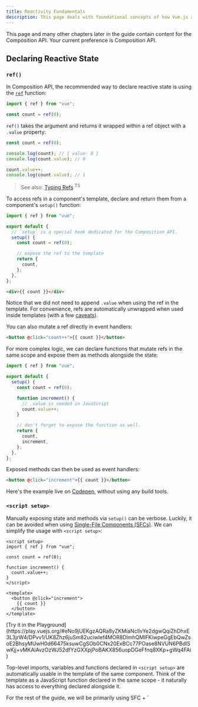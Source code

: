 ```yaml
---
title: Reactivity Fundamentals
description: This page deals with foundational concepts of how Vue.js automatically tracks and responds to changes in data, ensuring that the UI updates in real-time
---
```



<Aside title="note" title="API Reference">

This page and many other chapters later in the guide contain content for the Composition API. Your current preference is Composition API.

</Aside>

## Declaring Reactive State

### `ref()`

In Composition API, the recommended way to declare reactive state is using the <span class="custom-link">[`ref`](https://vuejs.org/api/reactivity-core.html#ref)</span> function:

```js
import { ref } from "vue";

const count = ref(0);
```

`ref()` takes the argument and returns it wrapped within a ref object with a `.value` property:

```js
const count = ref(0);

console.log(count); // { value: 0 }
console.log(count.value); // 0

count.value++;
console.log(count.value); // 1
```

> See also: <span class="custom-link">[Typing Refs](https://vuejs.org/guide/typescript/composition-api.html#typing-ref)</span> <sup>TS</sup>

To access refs in a component's template, declare and return them from a component's `setup()` function:

```js
import { ref } from "vue";

export default {
  // `setup` is a special hook dedicated for the Composition API.
  setup() {
    const count = ref(0);

    // expose the ref to the template
    return {
      count,
    };
  },
};
```

```html
<div>{{ count }}</div>
```

Notice that we did not need to append `.value` when using the ref in the template. For convenience, refs are automatically unwrapped when used inside templates (with a few <span class="custom-link">[caveats](https://vuejs.org/guide/essentials/reactivity-fundamentals.html#caveat-when-unwrapping-in-templates)</span>).

You can also mutate a ref directly in event handlers:

```html
<button @click="count++">{{ count }}</button>
```

For more complex logic, we can declare functions that mutate refs in the same scope and expose them as methods alongside the state:

```js
import { ref } from "vue";

export default {
  setup() {
    const count = ref(0);

    function increment() {
      // .value is needed in JavaScript
      count.value++;
    }

    // don't forget to expose the function as well.
    return {
      count,
      increment,
    };
  },
};
```

Exposed methods can then be used as event handlers:

```html
<button @click="increment">{{ count }}</button>
```

Here's the example live on <span class="custom-link">[Codepen](https://codepen.io/vuejs-examples/pen/WNYbaqo)</span>, without using any build tools.

### `<script setup>​`

Manually exposing state and methods via `setup()` can be verbose. Luckily, it can be avoided when using <span class="custom-link">[Single-File Components (SFCs)](/scalling-up/single-file-component/)</span>. We can simplify the usage with `<script setup>`:

```vue
<script setup>
import { ref } from "vue";

const count = ref(0);

function increment() {
  count.value++;
}
</script>

<template>
  <button @click="increment">
    {{ count }}
  </button>
</template>
```

<span class="custom-link">
  [Try it in the
  Playground](https://play.vuejs.org/#eNo9jUEKgzAQRa8yZKMiaNcllvYe2dgwQqiZhDhxE3L3jrW4/DPvv1/UK8Zhz6juSm82uciwIef4MOR8DImhQMIFKiwpeGgEbQwZsoE2BhsyMUwH0d66475ksuwCgSOb0CNx20ExBCc77POase8NVUN6PBdlSwKjj+vMKAlAvzOzWJ52dfYzGXXpjPoBAKX856uopDGeFfnq8XKp+gWq4FAi)
</span>

Top-level imports, variables and functions declared in `<script setup>` are automatically usable in the template of the same component. Think of the template as a JavaScript function declared in the same scope - it naturally has access to everything declared alongside it.

<Aside type="note" title="TIP">
For the rest of the guide, we will be primarily using SFC + `<script setup>` syntax for the Composition API code examples, as that is the most common usage for Vue developers.

If you are not using SFC, you can still use Composition API with the <span class="custom-link">[`setup()`](https://vuejs.org/api/composition-api-setup.html)</span> option.

</Aside>

### Why Refs?​

You might be wondering why we need refs with the `.value` instead of plain variables. To explain that, we will need to briefly discuss how Vue's reactivity system works.

When you use a ref in a template, and change the ref's value later, Vue automatically detects the change and updates the DOM accordingly. This is made possible with a dependency-tracking based reactivity system. When a component is rendered for the first time, Vue tracks every ref that was used during the render. Later on, when a ref is mutated, it will trigger a re-render for components that are tracking it.

In standard JavaScript, there is no way to detect the access or mutation of plain variables. However, we can intercept the get and set operations of an object's properties using getter and setter methods.

The `.value` property gives Vue the opportunity to detect when a ref has been accessed or mutated. Under the hood, Vue performs the tracking in its getter, and performs triggering in its setter. Conceptually, you can think of a ref as an object that looks like this:

```js
// pseudo code, not actual implementation
const myRef = {
  _value: 0,
  get value() {
    track();
    return this._value;
  },
  set value(newValue) {
    this._value = newValue;
    trigger();
  },
};
```

Another nice trait of refs is that unlike plain variables, you can pass refs into functions while retaining access to the latest value and the reactivity connection. This is particularly useful when refactoring complex logic into reusable code.

The reactivity system is discussed in more details in the <span class="custom-link">[Reactivity in Depth](https://vuejs.org/guide/extras/reactivity-in-depth.html)</span> section.

### Deep Reactivity​

Refs can hold any value type, including deeply nested objects, arrays, or JavaScript built-in data structures like `Map`.

A ref will make its value deeply reactive. This means you can expect changes to be detected even when you mutate nested objects or arrays:

```js
import { ref } from "vue";

const obj = ref({
  nested: { count: 0 },
  arr: ["foo", "bar"],
});

function mutateDeeply() {
  // these will work as expected.
  obj.value.nested.count++;
  obj.value.arr.push("baz");
}
```

Non-primitive values are turned into reactive proxies via <span class="custom-link">[`reactive()`](https://vuejs.org/guide/essentials/reactivity-fundamentals.html#reactive)</span>, which is discussed below.

It is also possible to opt-out of deep reactivity with <span class="custom-link">[shallow refs](https://vuejs.org/api/reactivity-advanced.html#shallowref)</span>. For shallow refs, only `.value` access is tracked for reactivity. Shallow refs can be used for optimizing performance by avoiding the observation cost of large objects, or in cases where the inner state is managed by an external library.

**Further Reading**

- <span class="custom-link">
    [Reduce Reactivity Overhead for Large Immutable
    Structures](/best-practices/performance/#reduce-reactivity-overhead-for-large-immutable-structures)
  </span>
- <span class="custom-link">
    [Integration with External State
    Systems](https://vuejs.org/guide/extras/reactivity-in-depth.html#integration-with-external-state-systems)
  </span>

### DOM Update Timing​

When you mutate reactive state, the DOM is updated automatically. However, it should be noted that the DOM updates are not applied synchronously. Instead, Vue buffers them until the "next tick" in the update cycle to ensure that each component updates only once no matter how many state changes you have made.

To wait for the DOM update to complete after a state change, you can use the <span class="custom-link">[nextTick()](https://vuejs.org/api/general.html#nexttick)</span> global API:

```js
import { nextTick } from "vue";

async function increment() {
  count.value++;
  await nextTick();
  // Now the DOM is updated
}
```

## reactive()​

There is another way to declare reactive state, with the `reactive()` API. Unlike a ref which wraps the inner value in a special object, `reactive()` makes an object itself reactive:

```js
import { reactive } from "vue";

const state = reactive({ count: 0 });
```

> See also: <span class="custom-link">[Typing Refs](https://vuejs.org/guide/typescript/composition-api.html#typing-reactive)</span> <sup>TS</sup>

Used in Template:

```html
<button @click="state.count++">{{ state.count }}</button>
```

Reactive objects are <span class="custom-link">[JavaScript Proxies](https://developer.mozilla.org/en-US/docs/Web/JavaScript/Reference/Global_Objects/Proxy)</span> and behave just like normal objects. The difference is that Vue is able to intercept the access and mutation of all properties of a reactive object for reactivity tracking and triggering.

`reactive()` converts the object deeply: nested objects are also wrapped with `reactive()` when accessed. It is also called by `ref()` internally when the ref value is an object. Similar to shallow refs, there is also the <span class="custom-link">[`shallowReactive()`](https://vuejs.org/api/reactivity-advanced.html#shallowreactive)</span> API for opting-out of deep reactivity.

### Reactive Proxy vs. Original​

It is important to note that the returned value from `reactive()` is a Proxy of the original object, which is not equal to the original object:

```js
const raw = {};
const proxy = reactive(raw);

// proxy is NOT equal to the original.
console.log(proxy === raw); // false
```

Only the proxy is reactive - mutating the original object will not trigger updates. Therefore, the best practice when working with Vue's reactivity system is to exclusively use the proxied versions of your state.

To ensure consistent access to the proxy, calling `reactive()` on the same object always returns the same proxy, and calling `reactive()` on an existing proxy also returns that same proxy:

```js
// calling reactive() on the same object returns the same proxy
console.log(reactive(raw) === proxy); // true

// calling reactive() on a proxy returns itself
console.log(reactive(proxy) === proxy); // true
```

This rule applies to nested objects as well. Due to deep reactivity, nested objects inside a reactive object are also proxies:

```js
const proxy = reactive({});

const raw = {};
proxy.nested = raw;

console.log(proxy.nested === raw); // false
```

### Limitations of `reactive()​`

The `reactive()` API has a few limitations:

1. Limited value types: it only works for object types (objects, arrays, and <span class="custom-link">[collection types](https://developer.mozilla.org/en-US/docs/Web/JavaScript/Reference/Global_Objects#keyed_collections)</span> such as `Map` and `Set`). It cannot hold <span class="custom-link">[primitive types](https://developer.mozilla.org/en-US/docs/Glossary/Primitive)</span> such as `string`, `number` or `boolean`.

2. Cannot replace entire object: since Vue's reactivity tracking works over property access, we must always keep the same reference to the reactive object. This means we can't easily "replace" a reactive object because the reactivity connection to the first reference is lost:

```js
let state = reactive({ count: 0 });

// the above reference ({ count: 0 }) is no longer being tracked
// (reactivity connection is lost!)
state = reactive({ count: 1 });
```

3. Not destructure-friendly: when we destructure a reactive object's primitive type property into local variables, or when we pass that property into a function, we will lose the reactivity connection:

```js
const state = reactive({ count: 0 });

// count is disconnected from state.count when destructured.
let { count } = state;
// does not affect original state
count++;

// the function receives a plain number and
// won't be able to track changes to state.count
// we have to pass the entire object in to retain reactivity
callSomeFunction(state.count);
```

Due to these limitations, we recommend using `ref()` as the primary API for declaring reactive state.

## Additional Ref Unwrapping Details​

### As Reactive Object Property​

A ref is automatically unwrapped when accessed or mutated as a property of a reactive object. In other words, it behaves like a normal property:

```js
const count = ref(0);
const state = reactive({
  count,
});

console.log(state.count); // 0

state.count = 1;
console.log(count.value); // 1
```

If a new ref is assigned to a property linked to an existing ref, it will replace the old ref:

```js
const otherCount = ref(2);

state.count = otherCount;
console.log(state.count); // 2
// original ref is now disconnected from state.count
console.log(count.value); // 1
```

Ref unwrapping only happens when nested inside a deep reactive object. It does not apply when it is accessed as a property of a <span class="custom-link">[shallow reactive object](https://vuejs.org/api/reactivity-advanced.html#shallowreactive)</span>.

### Caveat in Arrays and Collections​

Unlike reactive objects, there is no unwrapping performed when the ref is accessed as an element of a reactive array or a native collection type like `Map`:

```js
const books = reactive([ref("Vue 3 Guide")]);
// need .value here
console.log(books[0].value);

const map = reactive(new Map([["count", ref(0)]]));
// need .value here
console.log(map.get("count").value);
```

### Caveat when Unwrapping in Templates​

Ref unwrapping in templates only applies if the ref is a top-level property in the template render context.

In the example below, `count` and `object` are top-level properties, but `object.id` is not:

```js
const count = ref(0);
const object = { id: ref(1) };
```

Therefore, this expression works as expected:

```html
{{ count + 1 }}
```

...while this one does NOT:

```html
{{ object.id + 1 }}
```

The rendered result will be `[object Object]1` because `object.id` is not unwrapped when evaluating the expression and remains a ref object. To fix this, we can destructure `id` into a top-level property:

```js
const { id } = object;
```

```html
{{ id + 1 }}
```

Now the render result will be `2`.

Another thing to note is that a ref does get unwrapped if it is the final evaluated value of a text interpolation (i.e. a `{{ }}` tag), so the following will render `1`:

```html
{{ object.id }}
```

This is just a convenience feature of text interpolation and is equivalent to `{{ object.id.value }}`.
